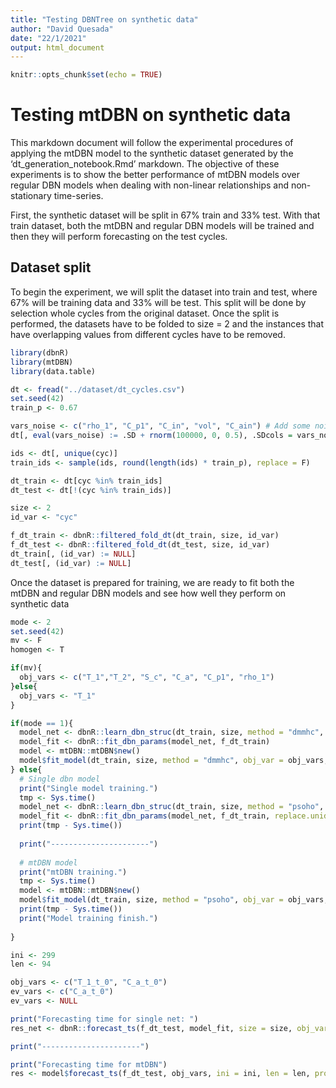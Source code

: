 ```yaml
---
title: "Testing DBNTree on synthetic data"
author: "David Quesada"
date: "22/1/2021"
output: html_document
---
```


```r
knitr::opts_chunk$set(echo = TRUE)
```

# Testing mtDBN on synthetic data

This markdown document will follow the experimental procedures of applying the mtDBN model to the synthetic dataset generated by the 'dt_generation_notebook.Rmd' markdown. The objective of these experiments is to show the better performance of mtDBN models over regular DBN models when dealing with non-linear relationships and non-stationary time-series. 

First, the synthetic dataset will be split in 67% train and 33% test. With that train dataset, both the mtDBN and regular DBN models will be trained and then they will perform forecasting on the test cycles. 

## Dataset split

To begin the experiment, we will split the dataset into train and test, where 67% will be training data and 33% will be test. This split will be done by selection whole cycles from the original dataset. Once the split is performed, the datasets have to be folded to size = 2 and the instances that have overlapping values from different cycles have to be removed.

```r
library(dbnR)
library(mtDBN)
library(data.table)
```

```r
dt <- fread("../dataset/dt_cycles.csv")
set.seed(42)
train_p <- 0.67

vars_noise <- c("rho_1", "C_p1", "C_in", "vol", "C_ain") # Add some noise to avoid singular matrix errors later
dt[, eval(vars_noise) := .SD + rnorm(100000, 0, 0.5), .SDcols = vars_noise]

ids <- dt[, unique(cyc)]
train_ids <- sample(ids, round(length(ids) * train_p), replace = F)

dt_train <- dt[cyc %in% train_ids]
dt_test <- dt[!(cyc %in% train_ids)]

size <- 2
id_var <- "cyc"

f_dt_train <- dbnR::filtered_fold_dt(dt_train, size, id_var)
f_dt_test <- dbnR::filtered_fold_dt(dt_test, size, id_var)
dt_train[, (id_var) := NULL]
dt_test[, (id_var) := NULL]
```

Once the dataset is prepared for training, we are ready to fit both the mtDBN and regular DBN models and see how well they perform on synthetic data

```r
mode <- 2
set.seed(42)
mv <- F
homogen <- T

if(mv){
  obj_vars <- c("T_1","T_2", "S_c", "C_a", "C_p1", "rho_1")
}else{
  obj_vars <- "T_1"
}

if(mode == 1){
  model_net <- dbnR::learn_dbn_struc(dt_train, size, method = "dmmhc", f_dt = f_dt_train)
  model_fit <- dbnR::fit_dbn_params(model_net, f_dt_train)
  model <- mtDBN::mtDBN$new()
  model$fit_model(dt_train, size, method = "dmmhc", obj_var = obj_vars, mv = mv, homogen = homogen, min_ind = 300, max_depth = 6, f_dt = f_dt_train, prune_val = 0.045)
} else{
  # Single dbn model
  print("Single model training.")
  tmp <- Sys.time()
  model_net <- dbnR::learn_dbn_struc(dt_train, size, method = "psoho", f_dt = f_dt_train, n_it = 20, n_ind = 50, gb_cte = 0.5, lb_cte = 0.5, r_probs = c(-0.5, 1.5), v_probs = c(10,65,25))
  model_fit <- dbnR::fit_dbn_params(model_net, f_dt_train, replace.unidentifiable = T)
  print(tmp - Sys.time())
  
  print("----------------------")
  
  # mtDBN model
  print("mtDBN training.")
  tmp <- Sys.time()
  model <- mtDBN::mtDBN$new()
  model$fit_model(dt_train, size, method = "psoho", obj_var = obj_vars, mv = mv, homogen = homogen, min_ind = 300, max_depth = 8, f_dt = f_dt_train, n_it = 20, n_ind = 50, gb_cte = 0.5, lb_cte = 0.5, r_probs = c(-0.5, 1.5), v_probs = c(10,65,25), prune_val = 0.015)
  print(tmp - Sys.time())
  print("Model training finish.")
  
} 

```

```r
ini <- 299
len <- 94

obj_vars <- c("T_1_t_0", "C_a_t_0")
ev_vars <- c("C_a_t_0")
ev_vars <- NULL

print("Forecasting time for single net: ")
res_net <- dbnR::forecast_ts(f_dt_test, model_fit, size = size, obj_vars = obj_vars, ini = ini, len = len, prov_ev = ev_vars)

print("----------------------")

print("Forecasting time for mtDBN")
res <- model$forecast_ts(f_dt_test, obj_vars, ini = ini, len = len, prov_ev = ev_vars)

```
